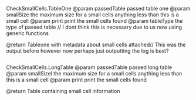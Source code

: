 CheckSmallCells.TableOne
@param passedTable passed table one
@param smallSize the maximum size for a small cells anything less than this is a small cell
@param print print the small cells found
@param tableType the type of passed table // I dont think this is necessary due to us now using generic functions

@return Tableone with metadata about small cells attached// This was the output before however now perhaps just outputting the log is best?

```R

```

CheckSmallCells.LongTable
@param passedTable passed long table
@param smallSizel the maximum size for a small cells anything less than this is a small cell
@param print print the small cells found

@return Table containing small cell information